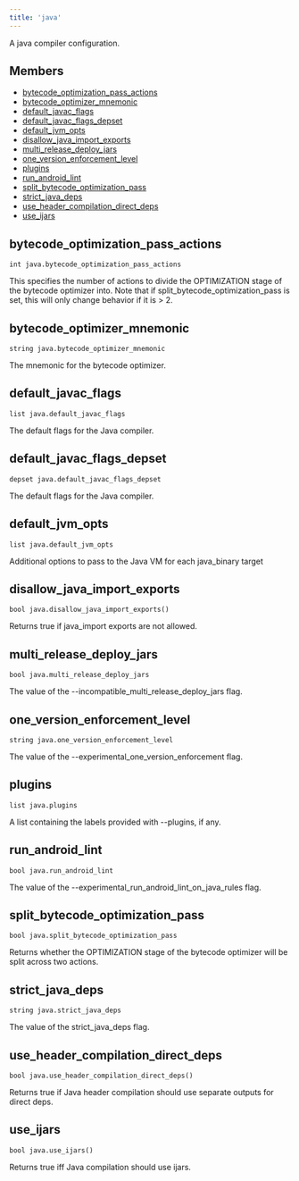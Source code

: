 ```yaml
---
title: 'java'
---
```




A java compiler configuration.

## Members

- [bytecode\_optimization\_pass\_actions](#bytecode_optimization_pass_actions)
- [bytecode\_optimizer\_mnemonic](#bytecode_optimizer_mnemonic)
- [default\_javac\_flags](#default_javac_flags)
- [default\_javac\_flags\_depset](#default_javac_flags_depset)
- [default\_jvm\_opts](#default_jvm_opts)
- [disallow\_java\_import\_exports](#disallow_java_import_exports)
- [multi\_release\_deploy\_jars](#multi_release_deploy_jars)
- [one\_version\_enforcement\_level](#one_version_enforcement_level)
- [plugins](#plugins)
- [run\_android\_lint](#run_android_lint)
- [split\_bytecode\_optimization\_pass](#split_bytecode_optimization_pass)
- [strict\_java\_deps](#strict_java_deps)
- [use\_header\_compilation\_direct\_deps](#use_header_compilation_direct_deps)
- [use\_ijars](#use_ijars)

## bytecode\_optimization\_pass\_actions

```
int java.bytecode_optimization_pass_actions
```

 This specifies the number of actions to divide the OPTIMIZATION stage of the bytecode optimizer into. Note that if split\_bytecode\_optimization\_pass is set, this will only change behavior if it is > 2.



## bytecode\_optimizer\_mnemonic

```
string java.bytecode_optimizer_mnemonic
```

 The mnemonic for the bytecode optimizer.



## default\_javac\_flags

```
list java.default_javac_flags
```

 The default flags for the Java compiler.



## default\_javac\_flags\_depset

```
depset java.default_javac_flags_depset
```

 The default flags for the Java compiler.



## default\_jvm\_opts

```
list java.default_jvm_opts
```

 Additional options to pass to the Java VM for each java\_binary target



## disallow\_java\_import\_exports

```
bool java.disallow_java_import_exports()
```

 Returns true if java\_import exports are not allowed.



## multi\_release\_deploy\_jars

```
bool java.multi_release_deploy_jars
```

 The value of the --incompatible\_multi\_release\_deploy\_jars flag.



## one\_version\_enforcement\_level

```
string java.one_version_enforcement_level
```

 The value of the --experimental\_one\_version\_enforcement flag.



## plugins

```
list java.plugins
```

 A list containing the labels provided with --plugins, if any.



## run\_android\_lint

```
bool java.run_android_lint
```

 The value of the --experimental\_run\_android\_lint\_on\_java\_rules flag.



## split\_bytecode\_optimization\_pass

```
bool java.split_bytecode_optimization_pass
```

 Returns whether the OPTIMIZATION stage of the bytecode optimizer will be split across two actions.



## strict\_java\_deps

```
string java.strict_java_deps
```

 The value of the strict\_java\_deps flag.



## use\_header\_compilation\_direct\_deps

```
bool java.use_header_compilation_direct_deps()
```

 Returns true if Java header compilation should use separate outputs for direct deps.



## use\_ijars

```
bool java.use_ijars()
```

 Returns true iff Java compilation should use ijars.
